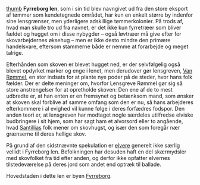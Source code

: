{{title:Fyrreborg len}}
{{author:Laura Holmegaard}}
{{timestamp:2009-09-18T13:55:41Z}}
{{copyright:Fyrreborg len}}
[[Fil:Fyrreborg_len.jpg|thumb]]
'''Fyrreborg len''', som i sin tid blev navngivet ud fra den store eksport af tømmer som kendetegnede området, har kun en enkelt større by indenfor sine lensgrænser, men yderligere adskillige tømmerkolonier. På trods af, hvad man skulle tro ud fra navnet, er det ikke kun fyrretræer som bliver fældet og hugget om i disse nybygder – også løvtræer må give efter for skovarbejdernes øksehug – men er ikke desto mindre den primære handelsvare, eftersom stammerne både er nemme at forarbejde og meget talrige.

Efterhånden som skoven er blevet hugget ned, er der selvfølgelig også blevet opdyrket marker og enge i lenet, men derudover gør lensgreven, [[Van Rømmel]], en stor indsats for at plante nye poder på de steder, hvor hans folk fælder. Der er delte meninger om, hvorfor Lensgreve Rømmel gør sig så store anstrengelser for at opretholde skoven: Den ene af de to mest udbredte er, at han enten er en fremsynet og betænksom mand, som ønsker at skoven skal forblive af samme omfang som den er nu, så hans arbejderes efterkommere i al evighed vil kunne følge i deres forfædres fodspor. Den anden teori er, at lensgreven har modtaget nogle særdeles utilfredse elviske budbringere i sit hjem, som har sagt ham et alvorsord eller to angående, hvad [[Santillia|Santillias]] folk mener om skovhugst, og især den som foregår nær grænserne til deres hellige skov.

På grund af den sidstnævnte spekulation er [[elver|elvere]] generelt ikke særlig vellidt i Fyrreborg len. Befolkningen har desuden haft en del skærmydsler med skovfolket fra tid efter anden, og derfor ikke opfatter elvernes tilstedeværelse på deres jord som andet end optræk til ballade.

Hovedstaden i dette len er byen [[Fyrreborg]].